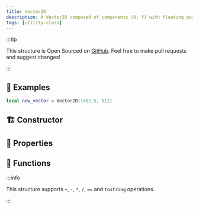 ```yaml
---
title: Vector2D
description: A Vector2D composed of components (X, Y) with floating point precision. Used mainly for HUD and Drawing on screen
tags: [utility-class]
---
```



<HeaderDeclaration class_data={ClassData} />

:::tip

This structure is Open Sourced on [GitHub](https://github.com/nanos-world/nanos-world-lua-lib). Feel free to make pull requests and suggest changes!

:::


## 🎒 Examples

```lua
local new_vector = Vector2D(1452.5, 512)
```


## 🏗️ Constructor

<ConstructorDeclaration class_data={ClassData} />


## 🧽 Properties

<PropertiesDeclaration class_data={ClassData} />


## 🦠 Functions

:::info

This structure supports `+`, `-`, `*`, `/`, `==` and `tostring` operations.

:::

<FunctionsDeclaration class_data={ClassData} />
